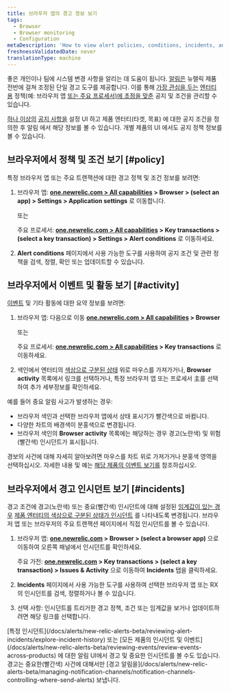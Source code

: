 ```yaml
---
title: 브라우저 앱의 경고 정보 보기
tags:
  - Browser
  - Browser monitoring
  - Configuration
metaDescription: 'How to view alert policies, conditions, incidents, and other activity and events directly the browser monitoring UI.'
freshnessValidatedDate: never
translationType: machine
---
```


좋은 <InlinePopover type="alerts" />개인이나 팀에 시스템 변경 사항을 알리는 데 도움이 됩니다. [알림은](/docs/alerts/new-relic-alerts-beta/getting-started/new-relic-alerts) 뉴렐릭 제품 전반에 걸쳐 조정된 단일 경고 도구를 제공합니다. 이를 통해 [가장 관심을 두는](/docs/alerts/new-relic-alerts-beta/getting-started/alerts-glossary#alert-policy) [엔터티 용](/docs/alerts/new-relic-alerts-beta/getting-started/alerts-glossary#alert-entity) 정책(예: 브라우저 앱 [또는 주요 프로세서)에 초점을 맞춘](/docs/alerts/new-relic-alerts-beta/getting-started/alerts-glossary#alert-condition) 공지 및 조건을 관리할 수 있습니다.

[하나 이상의](/docs/alerts/organize-alerts/create-edit-or-find-alert-policy/) [공지 사항을](/docs/alerts/new-relic-alerts-beta/configuring-alert-policies/define-alert-conditions) [](/docs/alerts/new-relic-alerts-beta/configuring-alert-policies/select-product-targets-alert-condition)설정 UI 하고 제품 엔터티(타겟, 목표) 에 대한 공지 조건을 정의한 후 알림 에서 해당 정보를 볼 수 있습니다. 개별 제품의 UI 에서도 공지 정책 정보를 볼 수 있습니다.

## 브라우저에서 정책 및 조건 보기 [#policy]

특정 브라우저 앱 또는 주요 트랜잭션에 대한 경고 정책 및 조건 정보를 보려면:

1. 브라우저 앱: <DNT>**[one.newrelic.com &gt; All capabilities](https://one.newrelic.com/all-capabilities) &gt; Browser &gt; (select an app) &gt; Settings &gt; Application settings**</DNT> 로 이동합니다.

   또는

   주요 프로세서: <DNT>**[one.newrelic.com &gt; All capabilities](https://one.newrelic.com/all-capabilities) &gt; Key transactions &gt; (select a key transaction) &gt; Settings &gt; Alert conditions**</DNT> 로 이동하세요.

2. <DNT>**Alert conditions**</DNT> 페이지에서 사용 가능한 도구를 사용하여 공지 조건 및 관련 정책을 검색, 정렬, 확인 또는 업데이트할 수 있습니다.

## 브라우저에서 이벤트 및 활동 보기 [#activity]

[이벤트](/docs/alerts/new-relic-alerts-beta/getting-started/alerts-glossary#event) 및 기타 활동에 대한 요약 정보를 보려면:

1. 브라우저 앱: 다음으로 이동 <DNT>**[one.newrelic.com &gt; All capabilities](https://one.newrelic.com/all-capabilities) &gt; Browser**</DNT>

   또는

   주요 프로세서: <DNT>**[one.newrelic.com &gt; All capabilities](https://one.newrelic.com/all-capabilities) &gt; Key transactions**</DNT> 로 이동하세요.

2. 색인에서 엔터티의 [색상으로 구분된 상태](/docs/alerts/new-relic-alerts-beta/getting-started/alerts-glossary#health-status) 위로 마우스를 가져가거나, <DNT>**Browser activity**</DNT> 목록에서 링크를 선택하거나, 특정 브라우저 앱 또는 프로세서 主를 선택하여 추가 세부정보를 확인하세요.

예를 들어 중요 알림 사고가 발생하는 경우:

* 브라우저 색인과 선택한 브라우저 앱에서 상태 표시기가 빨간색으로 바뀝니다.
* 다양한 차트의 배경색이 분홍색으로 변경됩니다.
* 브라우저 색인의 <DNT>**Browser activity**</DNT> 목록에는 해당하는 경우 경고(노란색) 및 위험(빨간색) 인시던트가 표시됩니다.

경보의 사건에 대해 자세히 알아보려면 마우스를 차트 위로 가져가거나 분홍색 영역을 선택하십시오. 자세한 내용 및 예는 [해당 제품의 이벤트 보기를](/docs/alerts/new-relic-alerts-beta/reviewing-events/view-events-their-products) 참조하십시오.

## 브라우저에서 경고 인시던트 보기 [#incidents]

경고 조건에 경고(노란색) 또는 중요(빨간색) 인시던트에 대해 설정된 [임계값이 있는 경우](/docs/alerts/new-relic-alerts-beta/getting-started/alerts-glossary#alert-threshold) [제품 엔터티의 색상으로 구분된 상태가 인시던트](/docs/alerts/new-relic-alerts-beta/getting-started/alerts-glossary#health-status) 를 나타내도록 변경됩니다. 브라우저 앱 또는 브라우저의 주요 트랜잭션 페이지에서 직접 인시던트를 볼 수 있습니다.

1. 브라우저 앱: <DNT>**[one.newrelic.com](https://one.newrelic.com/all-capabilities) &gt; Browser &gt; (select a browser app)**</DNT> 으로 이동하여 오른쪽 패널에서 인시던트를 확인하세요.

   주요 가전: <DNT>**[one.newrelic.com](https://one.newrelic.com/all-capabilities) &gt; Key transactions &gt; (select a key transaction) &gt; Issues &amp; Activity**</DNT> 으로 이동하여 <DNT>**Incidents**</DNT> 탭을 클릭하세요.

2. <DNT>**Incidents**</DNT> 페이지에서 사용 가능한 도구를 사용하여 선택한 브라우저 앱 또는 RX 의 인시던트를 검색, 정렬하거나 볼 수 있습니다.

3. 선택 사항: 인시던트를 트리거한 경고 정책, 조건 또는 임계값을 보거나 업데이트하려면 해당 링크를 선택합니다.

<Callout variant="tip">
  [특정 인시던트](/docs/alerts/new-relic-alerts-beta/reviewing-alert-incidents/explore-incident-history) 또는 [모든 제품의 인시던트 및 이벤트](/docs/alerts/new-relic-alerts-beta/reviewing-events/review-events-across-products) 에 대한 알림 UI에서 경고 및 중요한 인시던트를 볼 수도 있습니다. 경고는 중요한(빨간색) 사건에 대해서만 [경고 알림을](/docs/alerts/new-relic-alerts-beta/managing-notification-channels/notification-channels-controlling-where-send-alerts) 보냅니다.
</Callout>